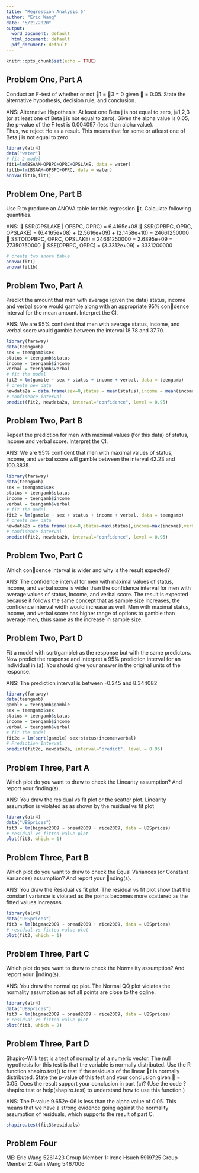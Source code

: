 ```yaml
---
title: "Regression Analysis 5"
author: "Eric Wang"
date: "5/21/2020"
output:
  word_document: default
  html_document: default
  pdf_document: default
---
```


```r
knitr::opts_chunk$set(echo = TRUE)
```

## Problem One, Part A
Conduct an F-test of whether or not 1 = 3 = 0 given  = 0:05. State the alternative hypothesis, decision rule, and conclusion.

ANS:
     Alternative Hypothesis: At least one Beta j is not equal to zero, j=1,2,3 (or at least one of Beta j is not equal to          zero).
     Given the alpha value is 0.05, the p-value of the F test is 0.004097 (less than alpha value).              
     Thus, we reject Ho as a result.
     This means that for some or atleast one of Beta j is not equal to zero

```r
library(alr4)
data("water")
# fit 2 model 
fit1=lm(BSAAM~OPBPC+OPRC+OPSLAKE, data = water)
fit1b=lm(BSAAM~OPBPC+OPRC, data = water)
anova(fit1b,fit1)

```

## Problem One, Part B

Use R to produce an ANOVA table for this regression t. Calculate following quantities.

ANS:
     SSR(OPSLAKE | OPBPC, OPRC) = 6.4165e+08
     SSR(OPBPC, OPRC, OPSLAKE) = (6.4165e+08) + (2.5616e+09) + (2.1458e+10) = 24661250000
     SSTO(OPBPC, OPRC, OPSLAKE) = 24661250000 + 2.6895e+09 = 27350750000
     SSE(OPBPC, OPRC) = (3.3312e+09) = 3331200000

```r
# create two anova table
anova(fit1)
anova(fit1b)

```

## Problem Two, Part A

Predict the amount that men with average (given the data) status, income and verbal
score would gamble along with an appropriate 95% condence interval for the mean
amount. Interpret the CI.

ANS: We are 95% confident that men with average status, income, and verbal score would gamble between the interval 18.78      and 37.70.

```r
library(faraway)
data(teengamb)
sex = teengamb$sex
status = teengamb$status
income = teengamb$income
verbal = teengamb$verbal
# fit the model 
fit2 = lm(gamble ~ sex + status + income + verbal, data = teengamb)
# create new data
newdata2a = data.frame(sex=0,status = mean(status),income = mean(income),verbal = mean(verbal))
# confidence interval
predict(fit2, newdata2a, interval="confidence", level = 0.95)
```

## Problem Two, Part B

Repeat the prediction for men with maximal values (for this data) of status, income
and verbal score. Interpret the CI.

ANS: We are 95% confident that men with maximal values of status, income, and verbal score will gamble between the            interval 42.23 and 100.3835.


```r
library(faraway)
data(teengamb)
sex = teengamb$sex
status = teengamb$status
income = teengamb$income
verbal = teengamb$verbal
# fit the model
fit2 = lm(gamble ~ sex + status + income + verbal, data = teengamb)
# create new data
newdata2b = data.frame(sex=0,status=max(status),income=max(income),verbal=max(verbal))
# confidence interval
predict(fit2, newdata2b, interval="confidence", level = 0.95)
```

## Problem Two, Part C

Which condence interval is wider and why is the result expected?

ANS: The confidence interval for men with maximal values of status, income, and verbal score is wider than the confidence      interval for men with average values of status, income, and verbal score. The result is expected because it follows      the same concept that as sample size increases, the confidence interval width would increase as well. Men with           maximal status, income, and verbal score has higher range of options to gamble than average men, thus same as the        increase in sample size.


## Problem Two, Part D

Fit a model with sqrt(gamble) as the response but with the same predictors. Now predict
the response and interpret a 95% prediction interval for an individual in (a). You should
give your answer in the original units of the response.

ANS: The prediction interval is between -0.245 and 8.344082

```r
library(faraway)
data(teengamb)
gamble = teengamb$gamble
sex = teengamb$sex
status = teengamb$status
income = teengamb$income
verbal = teengamb$verbal
# fit the model
fit2c = lm(sqrt(gamble)~sex+status+income+verbal)
# Prediction Interval
predict(fit2c, newdata2a, interval="predict", level = 0.95)
```

## Problem Three, Part A

Which plot do you want to draw to check the Linearity assumption? And report your finding(s).

ANS: You draw the residual vs fit plot or the scatter plot. Linearity assumption is violated as as shown by the residual      vs fit plot

```r
library(alr4)
data("UBSprices")
fit3 = lm(bigmac2009 ~ bread2009 + rice2009, data = UBSprices)
# residual vs fitted value plot
plot(fit3, which = 1)

```

## Problem Three, Part B

Which plot do you want to draw to check the Equal Variances (or Constant Variances)
assumption? And report your nding(s).

ANS: You draw the Residual vs fit plot. The residual vs fit plot show that the constant variance is violated as the           points becomes more scattered as the fitted values increases.

```r
library(alr4)
data("UBSprices")
fit3 = lm(bigmac2009 ~ bread2009 + rice2009, data = UBSprices)
# residual vs fitted value plot
plot(fit3, which = 1)

```

## Problem Three, Part C

Which plot do you want to draw to check the Normality assumption? And report your
nding(s).

ANS: You draw the normal qq plot. The Normal QQ plot violates the normality assumption as not all points are close to the      qqline.

```r
library(alr4)
data("UBSprices")
fit3 = lm(bigmac2009 ~ bread2009 + rice2009, data = UBSprices)
# residual vs fitted value plot
plot(fit3, which = 2)

```

## Problem Three, Part D

Shapiro-Wilk test is a test of normality of a numeric vector. The null hypothesis for this
test is that the variable is normally distributed. Use the R function shapiro.test() to test
if the residuals of the linear t is normally distributed. State the p-value of this test and
your conclusion given  = 0:05. Does the result support your conclusion in part (c)? (Use
the code ?shapiro.test or help(shapiro.test) to understand how to use this function.)

ANS: The P-value 9.652e-06 is less than the alpha value of 0.05. This means that we have a strong evidence going against      the normality assumption of residuals, which supports the result of part C.

```r
shapiro.test(fit3$residuals)

```

## Problem Four

ME: Eric Wang 5261423
Group Member 1: Irene Hsueh 5919725
Group Member 2: Gain Wang 5467006
